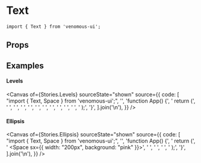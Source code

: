 
<Meta of={Stories} />

# Text

```tsx
import { Text } from 'venomous-ui';
```

## Props

<Controls />
<Canvas of={Stories.Default} />

## Examples

#### Levels

<Canvas
  of={Stories.Levels}
  sourceState="shown"
  source={{
    code: [
      "import { Text, Space } from 'venomous-ui';",
      '',
      'function App() {',
      '  return (',
      '    <Space gap={2}>',
      '      <Text isTitle titleLevel="h1" text="h1.Heading" />',
      '      <Text isTitle titleLevel="h2" text="h2.Heading" />',
      '      <Text isTitle titleLevel="h3" text="h3.Heading" />',
      '      <Text isTitle titleLevel="h4" text="h4.Heading" />',
      '      <Text isTitle titleLevel="h5" text="h5.Heading" />',
      '      <Text isTitle titleLevel="h6" text="h6.Heading" />',
      '      <Text text="body.Heading" />',
      '      <Text isLabel text="label.Heading" />',
      '    </Space>',
      '  );',
      '}',
    ].join('\n'),
  }}
/>

#### Ellipsis

<Canvas
  of={Stories.Ellipsis}
  sourceState="shown"
  source={{
    code: [
      "import { Text, Space } from 'venomous-ui';",
      '',
      'function App() {',
      '  return (',
      '    <Space sx={{ width: "200px", background: "pink" }}>',
      '      <Text text="ABCDEFGHIJKLMNOPQRSTUVWXYZ" />',
      '      <Text text="ABCDEFGHIJKLMNOPQRSTUVWXYZ" ellipsis />',
      '    </Space>',
      '  );',
      '}',
    ].join('\n'),
  }}
/>

